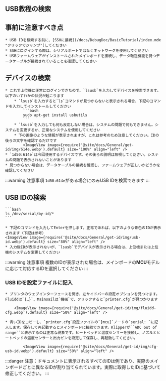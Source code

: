 ## USB教程の検索

## 事前に注意すべき点

    * USB IDを検索する前に、[SSHに接続](/docs/DebugDoc/BasicTutorial/index.mdx "クリックでジャンプ")してください
    * SSHにログインする際は、シリアルポートではなくネットワークを使用してください
    * USBファームウェアがインストールされたメインボードを接続し、データ転送機能を持つデータケーブルが接続されていることを確認してください

## デバイスの検索

    * これで上位機に正常にログインできたので、`lsusb`を入力してデバイスを検索できます。以下のいずれかの状況が起こります
        * `lsusb`を入力すると`ls`コマンドが見つからないと表示される場合、下記のコマンドを入力してインストールしてください
            ```bash
            sudo apt-get install usbutils
            ```
        * `lsusb`を入力しても何も反応しない場合は、システムの問題で何もできません。システムを変更するか、正常なシステムを使用してください
        * 下の画像のような情報が表示されますが、これは参考のため注意してください。IDの後ろの文字を確認するだけです
            <ImageView image={require('@site/docs/General/get-id/img/614e.webp').default} size="100%" align="left" />
    * `1d50:614e`は今回使用するデバイスです。その後ろの説明は無視してください。システムの問題で表示されないことがあります
    * 見つからない場合は、データケーブルの接続を確認し、ファームウェアが正しいかどうかを確認してください

:::warning 注意事項
`1d50:614e`がある場合にのみUSB IDを検索できます
:::

## USB IDの検索

    ```bash
    ls /dev/serial/by-id/*
    ```

    * 下記のコマンドを入力してEnterを押します。正常であれば、以下のような青色のIDが表示されます（下記は参考）
    <ImageView image={require('@site/docs/General/get-id/img/usb-id.webp').default} size="80%" align="left" />
    * 入力後IDが表示されないが、`lsusb`でデバイスが表示される場合は、上位機または上位機のシステムを変更してください

:::warning 注意事項
複数のIDが表示された場合は、メインボードの**MCU**モデルに応じて対応するIDを選択してください
:::

### USB IDを設定ファイルに記入

    * プリンタのウェブインターフェースを開き、左サイドバーの設定オプションを見つけます。Fluiddは`{…}`、Mainsailは`機械`で、クリックすると`printer.cfg`が見つかります

        <ImageView image={require('@site/docs/General/get-id/img/fluidd-cfg.webp').default} size="50%" align="left" />

    * 青いIDをコピーし、`printer.cfg`設定ファイルの`[mcu]`ノードの`serial: `に記入します。保存して再起動するとメインボードに接続できます。Klipperが``ADC out of range``と表示するのは正常な現象です。ヒートベッドと温度センサーを接続し、ノズルとヒートベッドの温度センサーと出力ピンを設定して保存し、再起動してください。

            <ImageView image={require('@site/docs/General/get-id/img/cfg-usb-id.webp').default} size="50%" align="left" />

:::danger
注意：ドキュメントに表示されるすべてのIDは例であり、実際のメインボードごとに異なるIDが割り当てられています。実際に取得したIDに基づいて修正してください。
:::

